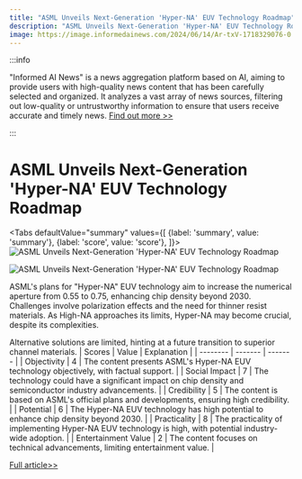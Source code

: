 ```yaml
---
title: "ASML Unveils Next-Generation 'Hyper-NA' EUV Technology Roadmap"
description: "ASML Unveils Next-Generation 'Hyper-NA' EUV Technology Roadmap"
image: https://image.informedainews.com/2024/06/14/Ar-txV-1718329076-0.jpg
---
```



:::info

"Informed AI News" is a news aggregation platform based on AI, aiming to provide users with high-quality news content that has been carefully selected and organized. It analyzes a vast array of news sources, filtering out low-quality or untrustworthy information to ensure that users receive accurate and timely news.  [Find out more >>](/)

:::

# ASML Unveils Next-Generation 'Hyper-NA' EUV Technology Roadmap


<Tabs
	defaultValue="summary"
	values={[
	{label: 'summary', value: 'summary'},
	{label: 'score', value: 'score'},
]}>
<TabItem value="summary">
<img
  src="https://image.informedainews.com/2024/06/14/Ar-txV-1718329076-0.jpg"
  alt="ASML Unveils Next-Generation 'Hyper-NA' EUV Technology Roadmap"
/>

<img
  src="https://image.informedainews.com/2024/06/14/Ar-5Fs-1718329076-1.jpg"
  alt="ASML Unveils Next-Generation 'Hyper-NA' EUV Technology Roadmap"
/>



ASML's plans for "Hyper-NA" EUV technology aim to increase the numerical aperture from 0.55 to 0.75, enhancing chip density beyond 2030. Challenges involve polarization effects and the need for thinner resist materials. As High-NA approaches its limits, Hyper-NA may become crucial, despite its complexities. 

Alternative solutions are limited, hinting at a future transition to superior channel materials.
</TabItem>
<TabItem value="score">
	| Scores     | Value   | Explanation |
	| -------- | ------- | ------- |
	| Objectivity  | 4    | The content presents ASML's Hyper-NA EUV technology objectively, with factual support.    |
	| Social Impact | 7     | The technology could have a significant impact on chip density and semiconductor industry advancements.    |
	| Credibility    | 5    | The content is based on ASML's official plans and developments, ensuring high credibility.    |
	| Potential    | 6    | The Hyper-NA EUV technology has high potential to enhance chip density beyond 2030.    |
	| Practicality    | 8    | The practicality of implementing Hyper-NA EUV technology is high, with potential industry-wide adoption.    |
	| Entertainment Value    | 2    | The content focuses on technical advancements, limiting entertainment value.    |
</TabItem>
</Tabs>

[Full article>>](https://www.cnbeta.com.tw/articles/tech/1434626.htm)
